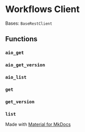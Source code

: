 # Workflows Client

Bases: `BaseRestClient`

## Functions

### `aio_get`

### `aio_get_version`

### `aio_list`

### `get`

### `get_version`

### `list`

Made with [Material for MkDocs](https://squidfunk.github.io/mkdocs-material/)
